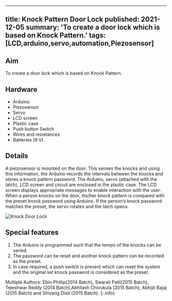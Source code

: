 <!-- ---
title: Knock Pattern Door Lock
tags: [LCD,arduino,servo,automation,Piezosensor]
layout: article
mode: normal
type: article
sharing: true
author: Ebin Phillip
show_author_profile: true
show_title: true
full_width: false
header: true
cover: /assets/images/blog/thumbnails/knock-door-lock.png
--- -->

---
title: Knock Pattern Door Lock
published: 2021-12-05
summary: 'To create a door lock which is based on Knock Pattern.'
tags: [LCD,arduino,servo,automation,Piezosensor]
---
## Aim
To create a door lock which is based on Knock Pattern.
<!--more-->
## Hardware
- Arduino
- Piezosensor
- Servo
- LCD screen
- Plastic case
- Push button Switch
- Wires and resistances
- Batteries (9 V)

## Details
A piezosensor is mounted on the door. This senses the knocks and using this information, the Arduino records the intervals between the knocks and stores a knock pattern password.
The Arduino, servo (attached with the latch), LCD screen and circuit are enclosed in the plastic case.
The LCD screen displays appropriate messages to enable interaction with the user.
When a person knocks on the door, his/her knock pattern is compared with the preset knock password using Arduino.
If the person’s knock password matches the preset, the servo rotates and the latch opens.

<Image
  src='/static/images/blog/thumbnails/knock-door-lock.png'
  alt='Knock Door Lock'
  width='auto'
  height='auto'
/>
## Special features
1. The Arduino is programmed such that the tempo of the knocks can be varied.
2. The password can be reset and another knock pattern can be recorded as the preset.
3. In case required, a push switch is present which can reset the system and the original set knock password is considered as the preset.



<EmbedItem url='https://www.youtube.com/embed/gDD_UTZ6C_8' />
Multiple Authors: Ebin Phillip(2014 Batch), Swarali Patil(2015 Batch), Tejeshwar Reddy (2014 Batch),Abhilash Chivukula (2015 Batch), Abhijit Bajaj (2015 Batch) and Shivang Dixit (2015 Batch).
{:.info}